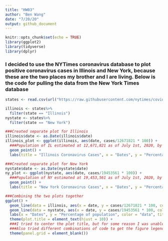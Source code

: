 ```yaml
---
title: "HW03"
author: "Ben Wang"
date: "7/20/20"
output: github_document
---
```


```r
knitr::opts_chunk$set(echo = TRUE)
library(ggplot2)
library(tidyverse)
library(dplyr)
```

### I decided to use the NYTimes coronavirus database to plot positive coronavirus cases in Illinois and New York, because these are the two places my brother and I are living. Below is the code for pulling the data from the New York Times database

```r
states <- read.csv(url("https://raw.githubusercontent.com/nytimes/covid-19-data/master/us-states.csv"))

illinois <- states%>%
  filter(state == "Illinois")
nystate <- states%>%
  filter(state == "New York")
```


```r
###Created separate plot for Illinois
illinois$date <- as.Date(illinois$date)
illinois_plot <- ggplot(illinois, aes(date, cases/12671821 * 100)) + 
  ###Population of IL estimated at 12,671,821 as of July 1st, 2020, by the US census bureau
  geom_point() +
  labs(title = "Illinois Coronavirus Cases", x = "Dates", y = "Percentage of population")

###Created separate plot for New York
nystate$date <- as.Date(nystate$date)
ny_plot <- ggplot(nystate, aes(date, cases/19453561 * 100)) + 
  ###Population of NY estimated at 19,453,561 as of July 1st, 2020, by the US census bureau
  geom_point() +
  labs(title = "New York Coronavirus Cases", x = "Dates", y = "Percentage of population")

###Combining the two plots together
ggplot() +
  geom_line(data = illinois, aes(x = date, y = cases/12671821 * 100, color = 'blue')) +
  geom_line(data = nystate, aes(x = date, y = cases/19453561 * 100, color = 'red')) +
  labs(x = "Dates", y = "Percentage of population", color = "data", title = "Coronavirus cases in Illinois and New York") 
  theme(plot.title = element_text(hjust = 10)) +
  ###I tried to center the plot title, but for some reason I was unable to with this code :(
  ###Also tried different combinations of code to get the figure legend properly labeled but I kept getting error messages so I eventually gave up. Will come back to this when I have time
  theme(panel.grid = element_blank())
```






